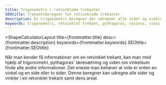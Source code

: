 ```yaml
---
title: Trigonometri i retvinklede trekanter
SEOtitle: Trekantsberegner for retvinklede trekanter
description: En trigonometri beregner der udregner alle sider og vinkler i en retvinklet trekant ved hjælp af trigonometri og pythagoras sætning
keywords: trigonometri, retvinklet trekant, pythagoras, cosinus, sinus, tangens, trekantsberegner
---
```



<ShapeCalculatorLayout
  title={frontmatter.title}
  desc={frontmatter.description}
  keywords={frontmatter.keywords}
  SEOtitle={frontmatter.SEOtitle}
>
  Når man kender få informationer om en retvinklet trekant, kan man med hjælp af
  trigonometri, pythagoras' læresætning og viden om vinkelsum finde alle andre
  informationer. Det eneste man behøver at vide er enten en vinkel og en side
  eller to sider. Denne beregner kan udregne alle sider og vinkler i en
  retvinklet trekant samt dens areal.
  <Calculator slot="calculator" client:only />
</ShapeCalculatorLayout>
